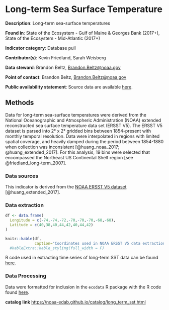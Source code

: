 # Long-term Sea Surface Temperature {#long_term_sst}


**Description**: Long-term sea-surface temperatures

**Found in**: State of the Ecosystem - Gulf of Maine & Georges Bank (2017+), State of the Ecosystem - Mid-Atlantic (2017+)

**Indicator category**: Database pull

**Contributor(s)**: Kevin Friedland, Sarah Weisberg
  
**Data steward**: Brandon Beltz, <Brandon.Beltz@noaa.gov>
  
**Point of contact**: Brandon Beltz, <Brandon.Beltz@noaa.gov>
  
**Public availability statement**: Source data are available [here](https://www.esrl.noaa.gov/psd/data/gridded/data.noaa.ersst.v5.html).


## Methods
Data for long-term sea-surface temperatures were derived from the National Oceanographic and Atmospheric Administration (NOAA) extended reconstructed sea surface temperature data set (ERSST V5). The ERSST V5 dataset is parsed into 2&deg; x 2&deg; gridded bins between 1854-present with monthly temporal resolution. Data were interpolated in regions with limited spatial coverage, and heavily damped during the period between 1854-1880 when collection was inconsistent  [@huang_noaa_2017; @huang_extended_2017]. For this analysis, 19 bins were selected that encompassed the Northeast US Continental Shelf region [see @friedland_long-term_2007]. 


### Data sources
This indicator is derived from the [NOAA ERSST V5 dataset](https://www.esrl.noaa.gov/psd/data/gridded/data.noaa.ersst.v5.html) [@huang_extended_2017].


### Data extraction 

```r
df <- data.frame(  
  Longitude = c(-74,-74,-72,-70,-70,-70,-68,-68),
  Latitude = c(40,38,40,44,42,40,44,42)
)

knitr::kable(df,
             caption="Coordinates used in NOAA ERSST V5 data extraction.",  booktabs=T) #%>%
  #kableExtra::kable_styling(full_width = F) 
```

R code used in extracting time series of long-term SST data can be found [here](https://github.com/NOAA-EDAB/tech-doc/tree/master/R/stored_scripts/long-term-sst-extraction.R).

### Data Processing

Data were formatted for inclusion in the `ecodata` R package with the R code found [here](https://github.com/NOAA-EDAB/ecodata/blob/master/data-raw/get_long_term_sst.R).

**catalog link**
<https://noaa-edab.github.io/catalog/long_term_sst.html>